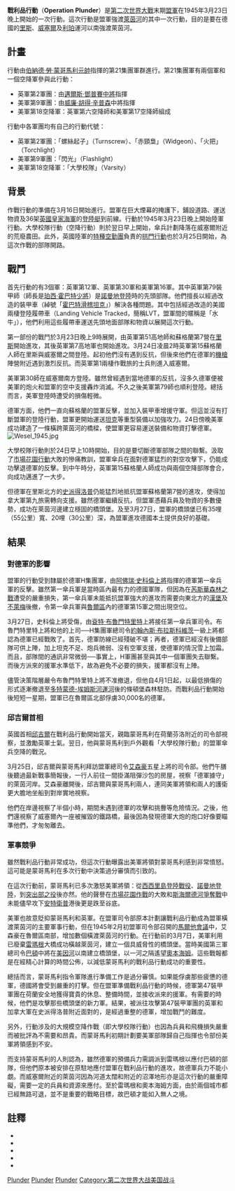 {{noteTA
|1=zh:里斯;zh-hans:里斯;zh-hk:里斯;zh-tw:里斯;
|2=zh:艾森豪威尔;zh-hans:艾森豪威尔;zh-hk:艾森豪威爾;zh-tw:艾森豪;
|3=zh:北莱茵-威斯特法伦; zh-cn:北莱茵-威斯特法伦; zh-tw:北萊因-西發里亞; zh-hk:北萊因-威斯特法倫;
}}
{{Infobox Military Conflict
|conflict=戰利品行動<br>Operation Plunder
|partof=[[第二次世界大戰|第二次世界大戰]][[中歐會戰|中歐會戰]]
|image=[[File:Crossingtherhine.jpg|300px]]
|caption=正在橫渡萊茵河的美軍
|date= 1945年3月23日
|place= [[德國|德國]][[北萊茵-威斯特法倫|北萊茵-威斯特法倫]]
|casus=
|territory=
|result= 盟軍勝利
|combatant1=[[File:Flag_of_the_United_Kingdom.svg|22px]] [[英國|英國]]<br>[[File:US_flag_48_stars.svg|22px]] [[美國|美國]]<br>[[File:Canadian_Red_Ensign_(1957-1965).svg|22px]] [[加拿大|加拿大]]
|combatant2=[[File:Flag_of_Germany_1933.svg|22px]] [[納粹德國|納粹德國]]
|commander1={{flagicon|United Kingdom}} [[伯納德·勞·蒙哥馬利|伯納德·勞·蒙哥馬利]][[元帥|元帥]]
|commander2={{flagicon|Nazi Germany}} [[約翰內斯·布拉斯科維茨|約翰內斯·布拉斯科維茨]][[一級上將|一級上將]]
|strength1=
|strength2=
|casualties1= 
|casualties2=
|notes=大學校隊行動（{{le|Operation Varsity}}）是指這次行動裡的[[傘兵|傘兵]]作戰
}}
{{Campaignbox Central Europe}}
'''戰利品行動'''（'''Operation Plunder'''）是[[第二次世界大戰|第二次世界大戰]]末期[[盟軍|盟軍]]在1945年3月23日晚上開始的一次行動。這次行動是盟軍強渡[[萊茵河|萊茵河]]的其中一次行動，目的是要在德國的[[里斯|里斯]]、[[威塞爾|威塞爾]]及[[利珀縣|利珀]]運河以南強渡萊茵河。

==計畫==
行動由[[伯納德·勞·蒙哥馬利|伯納德·勞·蒙哥馬利]][[元帥|元帥]]指揮的第21集團軍群進行。第21集團軍有兩個軍和一個空降軍參與此行動：
*英軍第2軍團：由[[邁爾斯·鄧普賽|邁爾斯·鄧普賽]][[中將|中將]]指揮
*美軍第9軍團：由[[威廉·胡得·辛普森|威廉·胡得·辛普森]]中將指揮
*美軍第18空降軍：英軍第六空降師和美軍第17空降師組成
行動中各軍團均有自己的行動代號：
*英軍第2軍團：「螺絲起子」（Turnscrew）、「赤頸梟」（Widgeon）、「火把」（Torchlight）
*美軍第9軍團：「閃光」（Flashlight）
*美軍第18空降軍：「大學校隊」（Varsity）{{tsl|en|Operation Varsity|大學校隊行動}}

==背景==
作戰行動的準備在3月16日開始進行。盟軍在巨大煙幕的掩護下，鋪設道路、運送物資及36架[[英國皇家海軍|英國皇家海軍]]的[[登陸艇|登陸艇]]到前線。行動於1945年3月23日晚上開始陸軍行動。大學校隊行動（空降行動）則於翌日早上開始，傘兵計劃降落在威塞爾附近的荒廢農田。此外，英國陸軍的[[特種空勤團|特種空勤團]]負責的[[拱門行動|拱門行動]]也於3月25日開始，為這次作戰的部隊開路。

==戰鬥==
首先行動的有3個軍：英軍第12軍、英軍第30軍和美軍第16軍。其中英軍第79裝甲師（師長是[[珀西·霍巴特|珀西·霍巴特]][[少將|少將]]）是[[諾曼地登陸|諾曼地登陸]]時的先頭部隊。他們擅長以經過改造的裝甲車（綽號「[[霍巴特滑稽坦克|霍巴特滑稽坦克]]」）解決各種問題。其中包括經過改造的美國兩棲登陸履帶車（Landing Vehicle Tracked，簡稱LVT，盟軍間的暱稱是「水牛」），他們利用這些履帶車運送先頭地面部隊和物資以展開這次行動。

第一部份的戰鬥於3月23日晚上9時展開，由英軍第51高地師和蘇格蘭第7營在[[里斯|里斯]]開始進攻，其後英軍第7高地軍也開始進攻。3月24日凌晨2時英軍第15蘇格蘭人師在里斯與威塞爾之間登陸。起初他們沒有遇到反抗，但後來他們在德軍的[[機槍|機槍]]陣營附近遇到激烈反抗。而英軍第1兩棲作戰旅的士兵則進入威塞爾。

美軍第30師在威塞爾南方登陸。雖然曾經遇到當地德軍的反抗，沒多久德軍便被美軍的炮火和盟軍的空中支援轟炸消滅。不久之後美軍第79師也順利登陸。總括而言，美軍登陸時遭受的損傷輕微。

德軍方面，他們一直向蘇格蘭的盟軍反擊，並加入裝甲車增援守軍。但這並沒有打斷盟軍的登陸行動，盟軍更開始運送[[坦克|坦克]]等重型裝備以加強攻力。24日傍晚美軍成功建造了一條橫跨萊茵河的橋樑，使盟軍更容易運送裝備和物資打擊德軍。
[[File:Wesel_1945.jpg|right]]

大學校隊行動則於24日早上10時開始，目的是要切斷德軍部隊之間的聯繫。汲取了[[市場花園行動|市場花園行動]]大敗的慘痛教訓，盟軍傘兵在面對德軍猛烈的對空攻擊下，仍能成功擊退德軍的反擊。到中午時分，英軍第15蘇格蘭人師成功與兩個空降部隊會合，向成功邁進了一大步。

但德軍在里斯北方的[[史派得洛普|史派得洛普]]仍能猛烈地抵抗盟軍蘇格蘭第7營的進攻，使得加拿大軍第九旅需轉向支援。雖然德軍繼續反抗，但盟軍憑藉兵員及物資的多數優勢，成功在萊茵河邊建立穩固的橋頭堡。及至3月27日，盟軍的橋頭堡已有35哩（55公里）寬、20哩（30公里）深，為盟軍進攻德國本土提供良好的基礎。

==結果==
===對德軍的影響===
盟軍的行動受到隸屬於德軍H集團軍，由[[阿佛瑞·史科倫|阿佛瑞·史科倫]][[上將|上將]]指揮的德軍第一傘兵軍的反擊。雖然第一傘兵軍是當時區內最有力的德國軍隊，但因為在[[芮斯華森林之戰|芮斯華森林之戰]]遭受的嚴重損失，第一傘兵軍未能抵抗盟軍強大的進攻而需要向東北方的[[漢堡|漢堡]]及[[不萊梅|不萊梅]]後撤，令第一傘兵軍與[[魯爾區|魯爾區]]內的德軍第15軍之間出現空位。

3月27日，史科倫上將受傷，由[[袞特·布魯門特里特|袞特·布魯門特里特]]上將接任第一傘兵軍司令。布魯門特里特上將和他的上司──H集團軍總司令[[約翰內斯·布拉斯科維茨|約翰內斯·布拉斯科維茨]]一級上將都認為德軍已經戰敗了。首先，德軍防線已經殘破不堪；再者，德軍已經沒有後備部隊可供上陣，加上坦克不足、炮兵微弱、沒有空軍支援，使德軍的情況雪上加霜。而且，部隊間的通訊非常微弱──事實上，H軍團甚至與其中一個軍團失去聯繫。而後方派來的援軍水準低下，故為避免不必要的損失，援軍都沒有上陣。

儘管決策階層嚴令布魯門特里特上將不准撤退，但他自4月1日起，以最低損傷的形式逐漸撤退至[[多特蒙德-埃姆斯河運河|多特蒙德-埃姆斯河運河]]後的條頓堡森林駐防。而戰利品行動開始後短短一星期，盟軍已在魯爾區北部俘虜30,000名的德軍。

===邱吉爾首相===
英國首相[[邱吉爾|邱吉爾]]在戰利品行動開始當天，親臨蒙哥馬利在荷蘭芬洛附近的司令部視察，並激勵英軍士氣。翌日，他與蒙哥馬利到戶外觀看「大學校隊行動」的盟軍傘兵空降的戰況。

3月25日，邱吉爾與蒙哥馬利拜訪盟軍總司令[[艾森豪|艾森豪]]五星上將的司令部。他們午膳後聽過最新戰事簡報後，一行人前往一間掛滿阻彈沙包的房屋，視察「德軍據守」的萊茵河岸。艾森豪離開後，邱吉爾與蒙哥馬利兩人，連同美軍將領和兩人的護衛更大膽地坐船到對岸實地視察。

他們在岸邊視察了半個小時，期間未遇到德軍的攻擊和挑釁等危險情況。之後，他們還視察了威塞爾內一座被摧毀的鐵路橋，最後因為發現德軍大炮的炮口好像要瞄準他們，才匆匆離去。

===軍事競爭===
雖然戰利品行動非常成功，但這次行動曝露出美軍將領對蒙哥馬利感到非常憤怒。這可能是蒙哥馬利在多次行動中決策過分審慎而引致的。

在這次行動前，蒙哥馬利已多次激怒美軍將領：從[[西西里島登陸戰役|西西里島登陸戰役]]、[[諾曼地登陸|諾曼地登陸]]，到[[突出部之役|突出部之役]]後亦然。他的聲譽在[[市場花園作戰|市場花園作戰]]的大敗和[[斯海爾德河爭奪戰|斯海爾德河爭奪戰]]中未能儘早攻下[[安特衛普|安特衛普]]港後更是跌至谷底。

美軍也故意貶抑蒙哥馬利和英軍。在盟軍司令部原本計劃讓戰利品行動成為盟軍橫渡萊茵河的主要軍事行動，但在1945年2月初盟軍司令部召開的[[馬爾他會議|馬爾他會議]]中，艾森豪在魯爾區南部，增加數個橫渡萊茵河的行動。在行動前的3月7日，美軍利用已廢棄[[雷瑪根|雷瑪根]]大橋成功橫越萊茵河，建立一個具威脅性的橋頭堡。當時美國第三軍總司令[[喬治·巴頓|巴頓]]中將在[[美因河|美因河]]以南建立橋頭堡，以一河之隔遙望[[奧本海姆|奧本海姆]]。這些戰報都是在經精心計算的時間公佈，以減低蒙哥馬利的戰利品行動成功的重要性。

總括而言，蒙哥馬利指令軍隊進行準備工作是過分審慎。如果能俘虜那些疲憊的德軍，德國將會受到嚴重的打擊。但在盟軍準備戰利品行動的時候，德軍第47裝甲軍團在荷蘭安全地獲得寶貴的休息、整備時間，並接收派來的援軍。有需要的時候，他們是攻擊那些橋頭堡的新力軍。結果，被派往攻擊第47裝甲軍團的英軍和加拿大軍在史派得洛普附近面對的，是經過重整的德軍，增加戰鬥的難度。

另外，行動涉及的大規模空降作戰（即大學校隊行動）也因為兵員和飛機損失嚴重而被批評為不需要和昂貴。而蒙哥馬利初期計劃要美軍部隊歸自己指揮也令部份美軍將領感到不安。

而支持蒙哥馬利的人則認為，雖然德軍的預備兵力需調派到雷瑪根以應付巴頓的部隊，但他們原本被安排在原駐地應付盟軍在戰利品行動的進攻，故德軍兵力不能小覷。而威塞爾附近的萊茵河因為河道太闊和附近的沼澤地形亦是這次行動的嚴重障礙，需要一定的兵員和資源來應付。至於雷瑪根和奧本海姆方面，由於兩個城市都已經無路可退，並不是重要的戰略目標，故巴頓才能如入無人之境。

==註釋==
*{{cite book
  | last = Saunders  | first = Tim  | authorlink = 
  | coauthors = 
  | title = Operation PLUNDER
  | publisher = Pen & Sword ''Battleground Europe '' | date = 2006  | location = Barnsley, UK
  | pages = pp 256
  | url = 
  | doi = 
  | id = ISBN 1-84415-221-9 }}
*{{cite book
  | last = Shulman
  | first = Milton
  | authorlink = 
  | coauthors = 
  | title = Defeat in the West
  | publisher = Masquerade
  | date = 1995, (first published 1947)
  | location = Chailey, UK
  | pages = pp 310-311
  | url = 
  | doi = 
  | id = ISBN 1-872947-03-4 }}
*{{cite book
  | last = Churchill
  | first = Winston
  | authorlink = 
  | coauthors = 
  | title = The Second World War
  | publisher = Cassell
  | date = 1960
  | location = London
  | pages = pp 301-305
  | url = 
  | doi = 
  | id =  }}
*{{cite book
  | last = Moore
  | first = William
  | authorlink = 
  | coauthors = 
  | title = Decisive Battles
  | publisher = Windward
  | date = 1986
  | location = England
  | pages = pp 118-124
  | url = 
  | doi = 
  | id = ISBN 0-7112-0453-5 }}
*{{cite web
 |last        = Crop
 |first       = Terry
 |authorlink  = 
 |coauthors   = 
 |title       = Canadian Military History, Part 47, The Rhine Crossing
 |work        = 
 |publisher   = Legion Magazine
 |date        = July/August 2003
 |url         = http://www.legionmagazine.com/features/canadianmilitaryhistory/03-07.asp
 |format      = 
 |doi         = 
 |accessdate  = December 28, 2006
 |deadurl     = yes
 |archiveurl  = https://web.archive.org/web/20070515181403/http://www.legionmagazine.com/features/canadianmilitaryhistory/03-07.asp
 |archivedate = 2007年5月15日
}}

[[Category:第二次世界大戰歐洲戰場戰役|Plunder]]
[[Category:軍事行動|Plunder]]
[[Category:德國戰爭|Plunder]]
[[Category:第二次世界大战美国战斗|Category:第二次世界大战美国战斗]]
